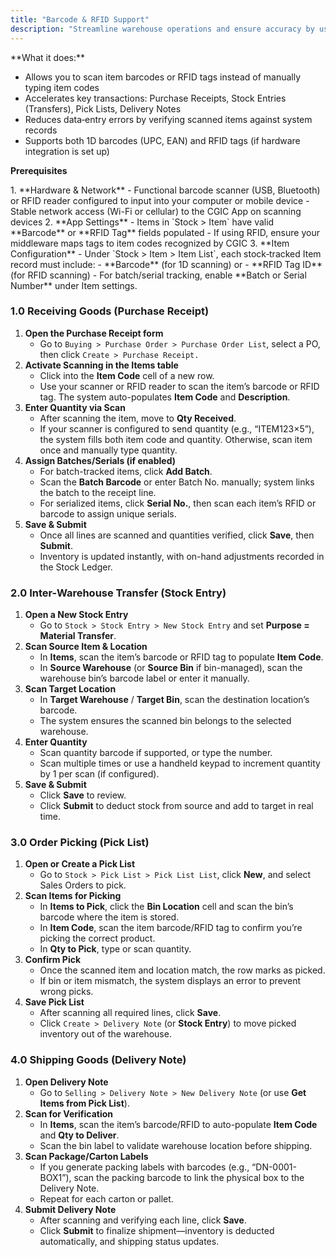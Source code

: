 ```yaml
---
title: "Barcode & RFID Support"
description: "Streamline warehouse operations and ensure accuracy by using barcode or RFID scanning for item identification, stock movements, order picking, and shipping in the CGIC App."
---
```


<Card title="Overview">
  **What it does:**

  - Allows you to scan item barcodes or RFID tags instead of manually typing item codes
  - Accelerates key transactions: Purchase Receipts, Stock Entries (Transfers), Pick Lists, Delivery Notes
  - Reduces data‐entry errors by verifying scanned items against system records
  - Supports both 1D barcodes (UPC, EAN) and RFID tags (if hardware integration is set up)
</Card>

**Prerequisites**

<Check>
  1. **Hardware & Network**
     - Functional barcode scanner (USB, Bluetooth) or RFID reader configured to input into your computer or mobile device
     - Stable network access (Wi-Fi or cellular) to the CGIC App on scanning devices
</Check>

<Check>
  2. **App Settings**
     - Items in `Stock > Item` have valid **Barcode** or **RFID Tag** fields populated
     - If using RFID, ensure your middleware maps tags to item codes recognized by CGIC
</Check>

<Check>
  3. **Item Configuration**
     - Under `Stock > Item > Item List`, each stock‐tracked Item record must include:
       - **Barcode** (for 1D scanning) or
       - **RFID Tag ID** (for RFID scanning)
     - For batch/serial tracking, enable **Batch or Serial Number** under Item settings.
</Check>

### 1.0 Receiving Goods (Purchase Receipt)

1. **Open the Purchase Receipt form**
   - Go to `Buying > Purchase Order > Purchase Order List`, select a PO, then click `Create > Purchase Receipt.`
2. **Activate Scanning in the Items table**
   - Click into the **Item Code** cell of a new row.
   - Use your scanner or RFID reader to scan the item’s barcode or RFID tag. The system auto-populates **Item Code** and **Description**.
3. **Enter Quantity via Scan**
   - After scanning the item, move to **Qty Received**.
   - If your scanner is configured to send quantity (e.g., “ITEM123×5”), the system fills both item code and quantity. Otherwise, scan item once and manually type quantity.
4. **Assign Batches/Serials (if enabled)**
   - For batch-tracked items, click **Add Batch**.
   - Scan the **Batch Barcode** or enter Batch No. manually; system links the batch to the receipt line.
   - For serialized items, click **Serial No.**, then scan each item’s RFID or barcode to assign unique serials.
5. **Save & Submit**
   - Once all lines are scanned and quantities verified, click **Save**, then **Submit**.
   - Inventory is updated instantly, with on-hand adjustments recorded in the Stock Ledger.

### 2.0 Inter-Warehouse Transfer (Stock Entry)

1. **Open a New Stock Entry**
   - Go to `Stock > Stock Entry > New Stock Entry` and set **Purpose = Material Transfer**.
2. **Scan Source Item & Location**
   - In **Items**, scan the item’s barcode or RFID tag to populate **Item Code**.
   - In **Source Warehouse** (or **Source Bin** if bin-managed), scan the warehouse bin’s barcode label or enter it manually.
3. **Scan Target Location**
   - In **Target Warehouse** / **Target Bin**, scan the destination location’s barcode.
   - The system ensures the scanned bin belongs to the selected warehouse.
4. **Enter Quantity**
   - Scan quantity barcode if supported, or type the number.
   - Scan multiple times or use a handheld keypad to increment quantity by 1 per scan (if configured).
5. **Save & Submit**
   - Click **Save** to review.
   - Click **Submit** to deduct stock from source and add to target in real time.

### 3.0 Order Picking (Pick List)

1. **Open or Create a Pick List**
   - Go to `Stock > Pick List > Pick List List`, click **New**, and select Sales Orders to pick.
2. **Scan Items for Picking**
   - In **Items to Pick**, click the **Bin Location** cell and scan the bin’s barcode where the item is stored.
   - In **Item Code**, scan the item barcode/RFID tag to confirm you’re picking the correct product.
   - In **Qty to Pick**, type or scan quantity.
3. **Confirm Pick**
   - Once the scanned item and location match, the row marks as picked.
   - If bin or item mismatch, the system displays an error to prevent wrong picks.
4. **Save Pick List**
   - After scanning all required lines, click **Save**.
   - Click `Create > Delivery Note` (or **Stock Entry**) to move picked inventory out of the warehouse.

### 4.0 Shipping Goods (Delivery Note)

1. **Open Delivery Note**
   - Go to `Selling > Delivery Note > New Delivery Note` (or use **Get Items from Pick List**).
2. **Scan for Verification**
   - In **Items**, scan the item’s barcode/RFID to auto-populate **Item Code** and **Qty to Deliver**.
   - Scan the bin label to validate warehouse location before shipping.
3. **Scan Package/Carton Labels**
   - If you generate packing labels with barcodes (e.g., “DN-0001-BOX1”), scan the packing barcode to link the physical box to the Delivery Note.
   - Repeat for each carton or pallet.
4. **Submit Delivery Note**
   - After scanning and verifying each line, click **Save**.
   - Click **Submit** to finalize shipment—inventory is deducted automatically, and shipping status updates.